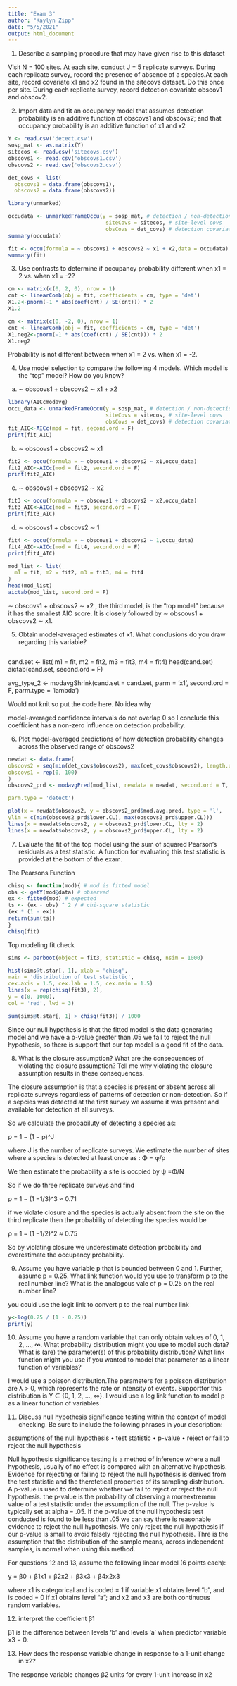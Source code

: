 ---
title: "Exam 3"
author: "Kaylyn Zipp"
date: "5/5/2021"
output: html_document
---


1. Describe a sampling procedure that may have given rise to this dataset

Visit N = 100 sites. At each site, conduct J = 5 replicate surveys. During each replicate survey, record the presence of absence of a species.At each site, record covariate x1 and x2 found in the sitecovs dataset. Do this once per site. During each replicate survey, record detection covariate obscov1 and obscov2.

2. Import data and fit an occupancy model that assumes detection probability is an additive function of
obscovs1 and obscovs2; and that occupancy probability is an additive function of x1 and x2

```{r}
Y <- read.csv('detect.csv')
sosp_mat <- as.matrix(Y)
sitecos <- read.csv('sitecovs.csv')
obscovs1 <- read.csv('obscovs1.csv')
obscovs2 <- read.csv('obscovs2.csv')

det_covs <- list(
  obscovs1 = data.frame(obscovs1),
  obscovs2 = data.frame(obscovs2))

library(unmarked)

occudata <- unmarkedFrameOccu(y = sosp_mat, # detection / non-detection
                               siteCovs = sitecos, # site-level covs
                               obsCovs = det_covs) # detection covariates
summary(occudata)

fit <- occu(formula = ~ obscovs1 + obscovs2 ~ x1 + x2,data = occudata)
summary(fit)
```

3. Use contrasts to determine if occupancy probability different when x1 = 2 vs. when x1 = -2?
```{r}
cm <- matrix(c(0, 2, 0), nrow = 1)
cnt <- linearComb(obj = fit, coefficients = cm, type = 'det')
X1.2<-pnorm(-1 * abs(coef(cnt) / SE(cnt))) * 2
X1.2

cm <- matrix(c(0, -2, 0), nrow = 1)
cnt <- linearComb(obj = fit, coefficients = cm, type = 'det')
X1.neg2<-pnorm(-1 * abs(coef(cnt) / SE(cnt))) * 2
X1.neg2
```
Probability is not different between when x1 = 2 vs. when x1 = -2.

4. Use model selection to compare the following 4 models. Which model is the "top" model? How do you
know?

(a) ∼ obscovs1 + obscovs2 ∼ x1 + x2
```{r}
library(AICcmodavg)
occu_data <- unmarkedFrameOccu(y = sosp_mat, # detection / non-detection
                               siteCovs = sitecos, # site-level covs
                               obsCovs = det_covs) # detection covariates
fit_AIC<-AICc(mod = fit, second.ord = F)
print(fit_AIC)
```
(b) ∼ obscovs1 + obscovs2 ∼ x1

```{r}
fit2 <- occu(formula = ~ obscovs1 + obscovs2 ~ x1,occu_data)
fit2_AIC<-AICc(mod = fit2, second.ord = F)
print(fit2_AIC)
```
(c) ∼ obscovs1 + obscovs2 ∼ x2
```{r}
fit3 <- occu(formula = ~ obscovs1 + obscovs2 ~ x2,occu_data)
fit3_AIC<-AICc(mod = fit3, second.ord = F)
print(fit3_AIC)
```
(d) ∼ obscovs1 + obscovs2 ∼ 1
```{r}
fit4 <- occu(formula = ~ obscovs1 + obscovs2 ~ 1,occu_data)
fit4_AIC<-AICc(mod = fit4, second.ord = F)
print(fit4_AIC)
```

```{r}
mod_list <- list(
  m1 = fit, m2 = fit2, m3 = fit3, m4 = fit4
)
head(mod_list)
aictab(mod_list, second.ord = F)
```


 ∼ obscovs1 + obscovs2 ∼ x2 , the third model, is the "top model" because it has the smallest AIC score. It is closely followed by ∼ obscovs1 + obscovs2 ∼ x1.
 
5. Obtain model-averaged estimates of x1. What conclusions do you draw regarding this variable?

```{r}




```


cand.set <- list(
  m1 = fit, m2 = fit2, m3 = fit3, m4 = fit4)
head(cand.set)
aictab(cand.set, second.ord = F)

avg_type_2 <- modavgShrink(cand.set = cand.set,
parm = 'x1',
second.ord = F,
parm.type = 'lambda')

Would not knit so put the code here. No idea why

model-averaged confidence intervals do not overlap 0
so I conclude this coefficient has a non-zero influence on detection probability.

6. Plot model-averaged predictions of how detection probability changes across the observed range of
obscovs2

```{r}

newdat <- data.frame(
obscovs2 = seq(min(det_covs$obscovs2), max(det_covs$obscovs2), length.out = 100),
obscovs1 = rep(0, 100)
)
obscovs2_prd <- modavgPred(mod_list, newdata = newdat, second.ord = T,

parm.type = 'detect')

plot(x = newdat$obscovs2, y = obscovs2_prd$mod.avg.pred, type = 'l',
ylim = c(min(obscovs2_prd$lower.CL), max(obscovs2_prd$upper.CL)))
lines(x = newdat$obscovs2, y = obscovs2_prd$lower.CL, lty = 2)
lines(x = newdat$obscovs2, y = obscovs2_prd$upper.CL, lty = 2)
```

7. Evaluate the fit of the top model using the sum of squared Pearson’s residuals as a test statistic. A
function for evaluating this test statistic is provided at the bottom of the exam.

The Pearsons Function
```{r}
chisq <- function(mod){ # mod is fitted model
obs <- getY(mod@data) # observed
ex <- fitted(mod) # expected
ts <- (ex - obs) ^ 2 / # chi-square statistic
(ex * (1 - ex))
return(sum(ts))
}
chisq(fit)
```

Top modeling fit check
```{r}
sims <- parboot(object = fit3, statistic = chisq, nsim = 1000)

hist(sims@t.star[, 1], xlab = 'chisq',
main = 'distribution of test statistic',
cex.axis = 1.5, cex.lab = 1.5, cex.main = 1.5)
lines(x = rep(chisq(fit3), 2),
y = c(0, 1000),
col = 'red', lwd = 3)

sum(sims@t.star[, 1] > chisq(fit3)) / 1000
```
Since our null hypothesis is that the fitted model is the data generating model and we have a p-value greater than .05 we fail to reject the null hypothesis, so there is support that our top model is a good fit of the data. 

8. What is the closure assumption? What are the consequences of violating the closure assumption? Tell
me why violating the closure assumption results in these consequences.

The closure assumption is that a species is present or absent across all replicate surveys regardless of patterns of detection or non-detection. So if a sepcies was detected at the first survey we assume it was present and available for detection at all surveys. 

So we calculate the probabiluty of detecting a species as: 

ρ = 1 − (1 − p)^J

where J is the number of replicate surveys. 
We estimate the number of sites where a species is detected at least once as :
Φ = φ/ρ

We then estimate the probability a site is occpied by 
ψ =Φ/N

So if we do three replicate surveys and find 

ρ = 1 − (1 −1/3)^3 ≈ 0.71

if we violate closure and the species is actually absent from the site on the third replicate then the probability of detecting the species would be 

ρ = 1 − (1 −1/2)^2 ≈ 0.75

So by violating closure we underestimate detection probability and overestimate the occupancy probability. 


9. Assume you have variable p that is bounded between 0 and 1. Further, assume p = 0.25. What link
function would you use to transform p to the real number line? What is the analogous vale of p = 0.25
on the real number line?

 you could use the logit link to convert p to the real number link
```{r}
y<-log(0.25 / (1 - 0.25))
print(y)

```

10. Assume you have a random variable that can only obtain values of 0, 1, 2, ..., ∞. What probability
distribution might you use to model such data? What is (are) the parameter(s) of this probability
distribution? What link function might you use if you wanted to model that parameter as a linear
function of variables?

I would use a poisson distribution.The parameters for a poisson distribution are λ > 0, which represents the rate or intensity of events. Supportfor this distribution is Y ∈ {0, 1, 2, ..., ∞}. I would use a log link function
to model p as a linear function of variables

11. Discuss null hypothesis significance testing within the context of model checking. Be sure to include
the following phrases in your description:

assumptions of the null hypothesis
• test statistic
• p-value
• reject or fail to reject the null hypothesis

Null hypothesis significance testing is a method of inference where a null hypothesis, usually of no effect is compared with an alternative hypothesis. Evidence for rejecting or failing to reject the null hypothesis is derived from the test statistic and the therotetical properties of its sampling distribution. A p-value is used to determine whether we fail to reject or reject the null hypothesis. the p-value is the probability of observing a moreextremem value of a test statistic under the assumption of the null. The p-value is typically set at alpha = .05. If the p-value of the null hypothesis test conducted is found to be less than .05 we can say there is reasonable evidence to reject the null hypothesis. We only reject the null hypothesis if our p-value is small to avoid falsely rejecting the null hypothesis. Thre is the assumption that the distribution of the sample means, across independent samples, is normal when using this method. 


For questions 12 and 13, assume the following linear model (6 points each):

y = β0 + β1x1 + β2x2 + β3x3 + β4x2x3

where x1 is categorical and is coded = 1 if variable x1 obtains level “b”, and is coded = 0 if x1 obtains level
“a”; and x2 and x3 are both continuous random variables.


12. interpret the coefficient β1

β1 is the difference between levels ‘b’ and levels ‘a’ when predictor variable x3 = 0.

13. How does the response variable change in response to a 1-unit change in x2?

The response variable changes β2 units for every 1-unit increase in x2






